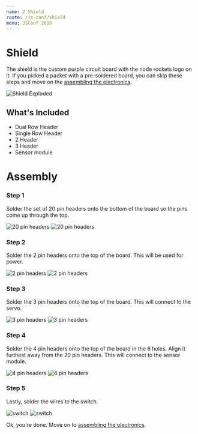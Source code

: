 ```yaml
---
name: 2 Shield
route: /js-conf/shield
menu: JSConf 2019
---
```


# Shield

The shield is the custom purple circuit board with the node rockets logo on it. If you picked a packet with a pre-soldered board, you can skip these steps and move on the [assembling the electronics](/js-conf/electronics).

![Shield Exploded](../images/output/shield-exploded.jpg)

## What's Included

- Dual Row Header
- Single Row Header
- 2 Header
- 3 Header
- Sensor module

# Assembly

### Step 1

Solder the set of 20 pin headers onto the bottom of the board so the pins come up through the top.

![20 pin headers](../images/output/20-pin-headers.jpg)
![20 pin headers](../images/output/20-pin-headers-2.jpg)


### Step 2

Solder the 2 pin headers onto the top of the board. This will be used for power.

![2 pin headers](../images/output/2-pin-headers.jpg)
![2 pin headers](../images/output/2-pin-headers-2.jpg)


### Step 3

Solder the 3 pin headers onto the top of the board. This will connect to the servo.

![3 pin headers](../images/output/3-pin-headers.jpg)
![3 pin headers](../images/output/3-pin-headers-2.jpg)

### Step 4

Solder the 4 pin headers onto the top of the board in the 6 holes. Align it furthest away from the 20 pin headers. This will connect to the sensor module.

![4 pin headers](../images/output/4-pin-headers.jpg)
![4 pin headers](../images/output/4-pin-headers-2.jpg)

### Step 5

Lastly, solder the wires to the switch.

![switch](../images/output/switch.jpg)
![switch](../images/output/switch-2.jpg)

Ok, you're done. Move on to [assembling the electronics](/js-conf/electronics).

